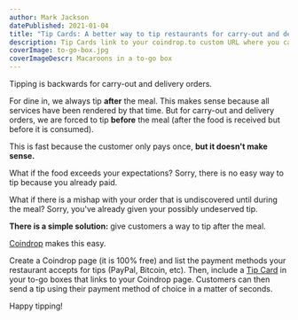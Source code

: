 ```yaml
---
author: Mark Jackson
datePublished: 2021-01-04
title: "Tip Cards: A better way to tip restaurants for carry-out and delivery"
description: Tip Cards link to your coindrop.to custom URL where you can list your payment methods to accept zero-fee donations and tips
coverImage: to-go-box.jpg
coverImageDescr: Macaroons in a to-go box
---
```


Tipping is backwards for carry-out and delivery orders.

For dine in, we always tip __after__ the meal. This makes sense because all services have been rendered by that time. But for carry-out and delivery orders, we are forced to tip __before__ the meal (after the food is received but before it is consumed).

This is fast because the customer only pays once, __but it doesn't make sense.__

What if the food exceeds your expectations? Sorry, there is no easy way to tip because you already paid.

What if there is a mishap with your order that is undiscovered until during the meal? Sorry, you've already given your possibly undeserved tip.

__There is a simple solution:__ give customers a way to tip after the meal.

[Coindrop](https://coindrop.to/for/restaurants) makes this easy.

Create a Coindrop page (it is 100% free) and list the payment methods your restaurant accepts for tips (PayPal, Bitcoin, etc). Then, include a [Tip Card](https://coindrop.to/shop) in your to-go boxes that links to your Coindrop page. Customers can then send a tip using their payment method of choice in a matter of seconds.

Happy tipping!
